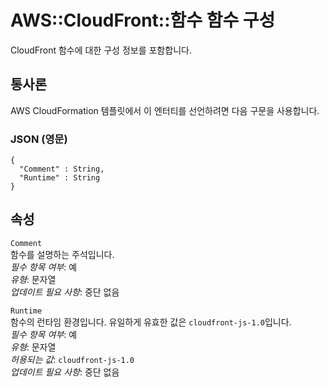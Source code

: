 # AWS::CloudFront::함수 함수 구성

CloudFront 함수에 대한 구성 정보를 포함합니다.

## 통사론

AWS CloudFormation 템플릿에서 이 엔터티를 선언하려면 다음 구문을 사용합니다.

### JSON (영문)

```
{
  "Comment" : String,
  "Runtime" : String
}
```

## 속성

`Comment`  
함수를 설명하는 주석입니다.  
_필수 항목 여부_: 예  
_유형_: 문자열  
_업데이트 필요 사항_: 중단 없음

`Runtime`  
함수의 런타임 환경입니다. 유일하게 유효한 값은 `cloudfront-js-1.0`입니다.  
_필수 항목 여부_: 예  
_유형_: 문자열  
_허용되는 값_: `cloudfront-js-1.0`  
_업데이트 필요 사항_: 중단 없음
